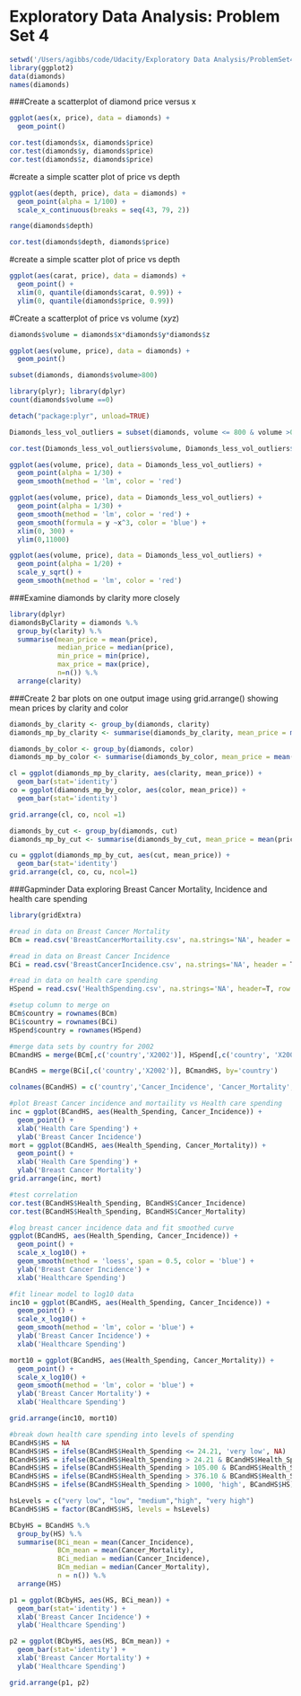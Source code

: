 Exploratory Data Analysis: Problem Set 4
========================================================


```r
setwd('/Users/agibbs/code/Udacity/Exploratory Data Analysis/ProblemSet4/')
library(ggplot2)
data(diamonds)
names(diamonds)
```

###Create a scatterplot of diamond price versus x

```r
ggplot(aes(x, price), data = diamonds) + 
  geom_point()

cor.test(diamonds$x, diamonds$price)
cor.test(diamonds$y, diamonds$price)
cor.test(diamonds$z, diamonds$price)
```

#create a simple scatter plot of price vs depth

```r
ggplot(aes(depth, price), data = diamonds) +
  geom_point(alpha = 1/100) + 
  scale_x_continuous(breaks = seq(43, 79, 2))

range(diamonds$depth)

cor.test(diamonds$depth, diamonds$price)
```

#create a simple scatter plot of price vs depth

```r
ggplot(aes(carat, price), data = diamonds) +
  geom_point() +
  xlim(0, quantile(diamonds$carat, 0.99)) +
  ylim(0, quantile(diamonds$price, 0.99))
```

#Create a scatterplot of price vs volume (x*y*z)
```r
diamonds$volume = diamonds$x*diamonds$y*diamonds$z

ggplot(aes(volume, price), data = diamonds) + 
  geom_point()

subset(diamonds, diamonds$volume>800)

library(plyr); library(dplyr)
count(diamonds$volume ==0)

detach("package:plyr", unload=TRUE)

Diamonds_less_vol_outliers = subset(diamonds, volume <= 800 & volume >0)

cor.test(Diamonds_less_vol_outliers$volume, Diamonds_less_vol_outliers$price)

ggplot(aes(volume, price), data = Diamonds_less_vol_outliers) + 
  geom_point(alpha = 1/30) +
  geom_smooth(method = 'lm', color = 'red')

ggplot(aes(volume, price), data = Diamonds_less_vol_outliers) + 
  geom_point(alpha = 1/30) +
  geom_smooth(method = 'lm', color = 'red') +
  geom_smooth(formula = y ~x^3, color = 'blue') +
  xlim(0, 300) + 
  ylim(0,11000)

ggplot(aes(volume, price), data = Diamonds_less_vol_outliers) + 
  geom_point(alpha = 1/20) +
  scale_y_sqrt() +
  geom_smooth(method = 'lm', color = 'red')
```

###Examine diamonds by clarity more closely
```r
library(dplyr)
diamondsByClarity = diamonds %.%
  group_by(clarity) %.%
  summarise(mean_price = mean(price),
            median_price = median(price),
            min_price = min(price),
            max_price = max(price),
            n=n()) %.%
  arrange(clarity)

```

###Create 2 bar plots on one output image using grid.arrange() showing mean prices by clarity and color
```r
diamonds_by_clarity <- group_by(diamonds, clarity)
diamonds_mp_by_clarity <- summarise(diamonds_by_clarity, mean_price = mean(price))

diamonds_by_color <- group_by(diamonds, color)
diamonds_mp_by_color <- summarise(diamonds_by_color, mean_price = mean(price))

cl = ggplot(diamonds_mp_by_clarity, aes(clarity, mean_price)) + 
  geom_bar(stat='identity')
co = ggplot(diamonds_mp_by_color, aes(color, mean_price)) + 
  geom_bar(stat='identity')

grid.arrange(cl, co, ncol =1)

diamonds_by_cut <- group_by(diamonds, cut)
diamonds_mp_by_cut <- summarise(diamonds_by_cut, mean_price = mean(price))

cu = ggplot(diamonds_mp_by_cut, aes(cut, mean_price)) + 
  geom_bar(stat='identity') 
grid.arrange(cl, co, cu, ncol=1)
```

###Gapminder Data exploring Breast Cancer Mortality, Incidence and health care spending

```r
library(gridExtra)

#read in data on Breast Cancer Mortality
BCm = read.csv('BreastCancerMortaility.csv', na.strings='NA', header = T, row.names=1, blank.lines.skip=T)

#read in data on Breast Cancer Incidence
BCi = read.csv('BreastCancerIncidence.csv', na.strings='NA', header = T, row.names = 1, blank.lines.skip = T)

#read in data on health care spending
HSpend = read.csv('HealthSpending.csv', na.strings='NA', header=T, row.names=1, blank.lines.skip=T)

#setup column to merge on
BCm$country = rownames(BCm)
BCi$country = rownames(BCi)
HSpend$country = rownames(HSpend)

#merge data sets by country for 2002
BCmandHS = merge(BCm[,c('country','X2002')], HSpend[,c('country', 'X2002')], by='country')

BCandHS = merge(BCi[,c('country','X2002')], BCmandHS, by='country')

colnames(BCandHS) = c('country','Cancer_Incidence', 'Cancer_Mortality', 'Health_Spending')

#plot Breast Cancer incidence and mortaility vs Health care spending
inc = ggplot(BCandHS, aes(Health_Spending, Cancer_Incidence)) + 
  geom_point() + 
  xlab('Health Care Spending') +
  ylab('Breast Cancer Incidence')
mort = ggplot(BCandHS, aes(Health_Spending, Cancer_Mortality)) + 
  geom_point() + 
  xlab('Health Care Spending') +
  ylab('Breast Cancer Mortality')
grid.arrange(inc, mort)

#test correlation
cor.test(BCandHS$Health_Spending, BCandHS$Cancer_Incidence)
cor.test(BCandHS$Health_Spending, BCandHS$Cancer_Mortality)

#log breast cancer incidence data and fit smoothed curve
ggplot(BCandHS, aes(Health_Spending, Cancer_Incidence)) + 
  geom_point() + 
  scale_x_log10() +
  geom_smooth(method = 'loess', span = 0.5, color = 'blue') + 
  ylab('Breast Cancer Incidence') + 
  xlab('Healthcare Spending')

#fit linear model to log10 data
inc10 = ggplot(BCandHS, aes(Health_Spending, Cancer_Incidence)) + 
  geom_point() + 
  scale_x_log10() +
  geom_smooth(method = 'lm', color = 'blue') + 
  ylab('Breast Cancer Incidence') + 
  xlab('Healthcare Spending')

mort10 = ggplot(BCandHS, aes(Health_Spending, Cancer_Mortality)) + 
  geom_point() +
  scale_x_log10() + 
  geom_smooth(method = 'lm', color = 'blue') + 
  ylab('Breast Cancer Mortality') + 
  xlab('Healthcare Spending')

grid.arrange(inc10, mort10)

#break down health care spending into levels of spending
BCandHS$HS = NA
BCandHS$HS = ifelse(BCandHS$Health_Spending <= 24.21, 'very low', NA)
BCandHS$HS = ifelse(BCandHS$Health_Spending > 24.21 & BCandHS$Health_Spending <= 105.00, 'low', BCandHS$HS)
BCandHS$HS = ifelse(BCandHS$Health_Spending > 105.00 & BCandHS$Health_Spending <= 376.10, 'medium', BCandHS$HS)
BCandHS$HS = ifelse(BCandHS$Health_Spending > 376.10 & BCandHS$Health_Spending <= 1000, 'high', BCandHS$HS)
BCandHS$HS = ifelse(BCandHS$Health_Spending > 1000, 'high', BCandHS$HS)

hsLevels = c("very low", "low", "medium","high", "very high")
BCandHS$HS = factor(BCandHS$HS, levels = hsLevels)

BCbyHS = BCandHS %.%
  group_by(HS) %.%
  summarise(BCi_mean = mean(Cancer_Incidence), 
            BCm_mean = mean(Cancer_Mortality), 
            BCi_median = median(Cancer_Incidence), 
            BCm_median = median(Cancer_Mortality), 
            n = n()) %.%
  arrange(HS)

p1 = ggplot(BCbyHS, aes(HS, BCi_mean)) +
  geom_bar(stat='identity') + 
  xlab('Breast Cancer Incidence') + 
  ylab('Healthcare Spending')

p2 = ggplot(BCbyHS, aes(HS, BCm_mean)) +
  geom_bar(stat='identity') + 
  xlab('Breast Cancer Mortality') + 
  ylab('Healthcare Spending')

grid.arrange(p1, p2)
```

